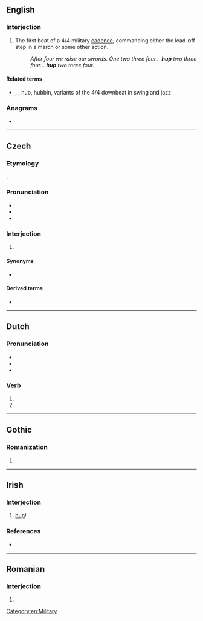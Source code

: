 ==English==

===Interjection===
{{en-interj}}

# The first beat of a 4/4 military [[cadence]], commanding either the lead-off step in a march or some other action.
#: ''After four we raise our swords. One two three four... '''hup''' two three four... '''hup''' two three four.''

====Related terms====
* {{sense|beat}} {{l|en|hep}}, {{l|en|hip}}, hub, hubbin, variants of the 4/4 downbeat in swing and jazz

===Anagrams===
* {{anagrams|en|a=hpu|PHU|Phu|UHP|puh}}

[[Category:en:Military]]

----

==Czech==

===Etymology===
{{onomatopoeic|cs}}.

===Pronunciation===
* {{IPA|cs|/ɦup/}}
* {{rhymes|cs|up|s=1}}
* {{homophones|cs|hub}}

===Interjection===
{{cs-interjection}}

# {{non-gloss definition|Interjection describing a quick, jumping movement}}

====Synonyms====
* {{l|cs|hop}}

====Derived terms====
* {{l|cs|hupsnout}}

----

==Dutch==

===Pronunciation===
* {{IPA|nl|/ɦʏp/}}
* {{audio|nl|Nl-hup.ogg|Audio}}
* {{rhymes|nl|up}}

===Verb===
{{head|nl|verb form}}

# {{nl-verb form of|p=1|n=sg|t=pres|m=ind|huppen}}
# {{nl-verb form of|m=imp|huppen}}

----

==Gothic==

===Romanization===
{{got-rom}}

# {{romanization of|got|𐌷𐌿𐍀}}

----

==Irish==

===Interjection===
{{head|ga|interjection|head=hup!}}

# [[#English|hup]]!

===References===
* {{R:ga:Ó Dónaill}}

----

==Romanian==

===Interjection===
{{head|ro|interjection}}

# {{alternative form of|ro|hop}}